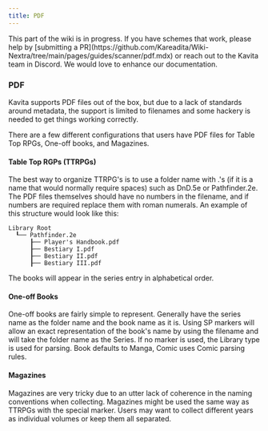 ---
title: PDF
---

<Callout type="info">
	 This part of the wiki is in progress. If you have schemes that work, please help by [submitting a PR](https://github.com/Kareadita/Wiki-Nextra/tree/main/pages/guides/scanner/pdf.mdx) or reach out to the Kavita team in Discord. We would love to enhance our documentation.
</Callout>  

### PDF
Kavita supports PDF files out of the box, but due to a lack of standards around metadata, the support is limited to filenames and some hackery is needed to get things working correctly. 

There are a few different configurations that users have PDF files for Table Top RPGs, One-off books, and Magazines.

#### Table Top RGPs (TTRPGs)
The best way to organize TTRPG's is to use a folder name with .'s (if it is a name that would normally require spaces) such as DnD.5e or Pathfinder.2e. The PDF files themselves should have no numbers in the filename, and if numbers are required replace them with roman numerals. An example of this structure would look like this:

```
Library Root
  ┖── Pathfinder.2e
      ┠── Player's Handbook.pdf
      ┠── Bestiary I.pdf
      ┠── Bestiary II.pdf
      ┠── Bestiary III.pdf
```

The books will appear in the series entry in alphabetical order.

#### One-off Books
One-off books are fairly simple to represent. Generally have the series name as the folder name and the book name as it is. Using SP markers will allow an exact representation of the book's name by using the filename and will take the folder name as the Series. If no marker is used, the Library type is used for parsing. Book defaults to Manga, Comic uses Comic parsing rules.

#### Magazines
Magazines are very tricky due to an utter lack of coherence in the naming conventions when collecting. Magazines might be used the same way as TTRPGs with the special marker. Users may want to collect different years as individual volumes or keep them all separated. 

